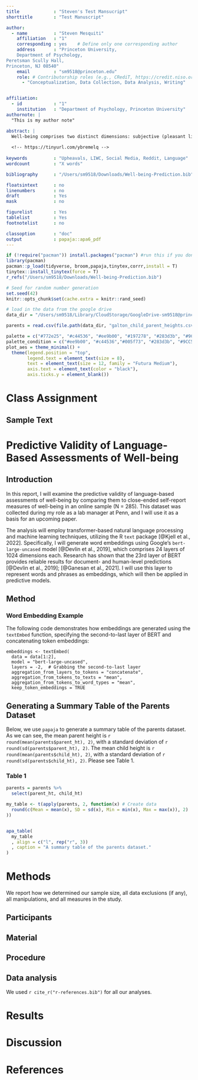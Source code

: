 ```yaml
---
title             : "Steven's Test Mansucript"
shorttitle        : "Test Manuscript"

author: 
  - name          : "Steven Mesquiti"
    affiliation   : "1"
    corresponding : yes    # Define only one corresponding author
    address       : "Princeton University, 
    Department of Psychology,
Peretsman Scully Hall,
Princeton, NJ 08540"
    email         : "sm9518@princeton.edu"
    role: # Contributorship roles (e.g., CRediT, https://credit.niso.org/)
      - "Conceptualization, Data Collection, Data Analysis, Writing"


affiliation:
  - id            : "1"
    institution   : "Department of Psychology, Princeton University"
authornote: |
  "This is my author note"

abstract: |
  Well-being comprises two distinct dimensions: subjective (pleasant life) and psychological (meaningful life), each with underlying components. Advances in natural language processing have enhanced automated assessment of psychological states and traits, allowing text-based assessments to capture subjective well-being with unprecedented accuracy. However, language's predictive ability for psychological well-being and its supporting components remains unstudied. This research investigates how effectively and for which facets of well-being we can predict from people's speech or writing. Across three studies, we examined the ability of language-based assessments to predict self-reported scores of psychological and subjective well-being components. Participants completed language-based assessments of life satisfaction and autonomy, along with self-reported measures of psychological and subjective well-being. We used contextual word embeddings generated from AI-based transformers to predict satisfaction with life and psychological well-being scores. Results showed that predicted scores from word embeddings of open-ended assessments correlated with out-of-sample scores (rs = 0.16-0.63) and generalized to other psychological well-being components (rs = 0.15-0.50), supporting the interconnected nature of well-being components in language use. However, we did not achieve the accuracy of previous studies (rs = 0.72-0.85), and autonomy was consistently less predictable than satisfaction with life. These findings provide emerging evidence that while psychological well-being is accessible through language, it may be more challenging to assess than subjective well-being.   
  
  <!-- https://tinyurl.com/ybremelq -->
  
keywords          : "Upheavals, LIWC, Social Media, Reddit, Language"
wordcount         : "X words"

bibliography      : "/Users/sm9518/Downloads/Well-being-Prediction.bib"

floatsintext      : no
linenumbers       : no
draft             : Yes
mask              : no

figurelist        : Yes
tablelist         : Yes
footnotelist      : no

classoption       : "doc"
output            : papaja::apa6_pdf
---
```


```r
if (!require("pacman")) install.packages("pacman") #run this if you don't have pacman 
library(pacman)
pacman::p_load(tidyverse, broom,papaja,tinytex,corrr,install = T) 
tinytex::install_tinytex(force = T)
r_refs("/Users/sm9518/Downloads/Well-being-Prediction.bib")
```

```r
# Seed for random number generation
set.seed(42)
knitr::opts_chunk$set(cache.extra = knitr::rand_seed)
```

```r
# load in the data from the google drive
data_dir = "/Users/sm9518/Library/CloudStorage/GoogleDrive-sm9518@princeton.edu/My Drive/Classes/PSY-503/Lab-5/data"

parents = read.csv(file.path(data_dir, "galton_child_parent_heights.csv"))

palette = c("#772e25", "#c44536", "#ee9b00", "#197278", "#283d3b", "#9CC5A1", "#6195C6", "#ADA7C9", "#4D4861", "grey50")
palette_condition = c("#ee9b00", "#c44536","#005f73", "#283d3b", "#9CC5A1", "#6195C6", "#ADA7C9", "#4D4861")
plot_aes = theme_minimal() +
  theme(legend.position = "top",
        legend.text = element_text(size = 8),
        text = element_text(size = 12, family = "Futura Medium"),
        axis.text = element_text(color = "black"),
        axis.ticks.y = element_blank())

```

# Class Assignment 

## Sample Text

# Predictive Validity of Language-Based Assessments of Well-being

## Introduction

In this report, I will examine the predictive validity of language-based assessments of well-being by comparing them to close-ended self-report measures of well-being in an online sample (N = 285). This dataset was collected during my role as a lab manager at Penn, and I will use it as a basis for an upcoming paper.

The analysis will employ transformer-based natural language processing and machine learning techniques, utilizing the R `text` package [@Kjell et al., 2022]. Specifically, I will generate word embeddings using Google’s `bert-large-uncased` model [@Devlin et al., 2019], which comprises 24 layers of 1024 dimensions each. Research has shown that the 23rd layer of BERT provides reliable results for document- and human-level predictions [@Devlin et al., 2019]; [@Ganesan et al., 2021]. I will use this layer to represent words and phrases as embeddings, which will then be applied in predictive models.

## Method

### Word Embedding Example

The following code demonstrates how embeddings are generated using the `textEmbed` function, specifying the second-to-last layer of BERT and concatenating token embeddings:

```
embeddings <- textEmbed(
  data = data[1:2], 
  model = "bert-large-uncased",
  layers = -2,  # Grabbing the second-to-last layer
  aggregation_from_layers_to_tokens = "concatenate",
  aggregation_from_tokens_to_texts = "mean",
  aggregation_from_tokens_to_word_types = "mean",
  keep_token_embeddings = TRUE
```


## Generating a Summary Table of the Parents Dataset

Below, we use `papaja` to generate a summary table of the parents dataset. As we can see, the mean parent height is `r round(mean(parents$parent_ht), 2)`, with a standard deviation of `r round(sd(parents$parent_ht), 2)`. The mean child height is `r round(mean(parents$child_ht), 2)`, with a standard deviation of `r round(sd(parents$child_ht), 2)`. Please see Table 1. 

### Table 1

```r
parents = parents %>%
  select(parent_ht, child_ht)

my_table <- t(apply(parents, 2, function(x) # Create data
  round(c(Mean = mean(x), SD = sd(x), Min = min(x), Max = max(x)), 2)
))


apa_table(
  my_table
  , align = c("l", rep("r", 3))
  , caption = "A summary table of the parents dataset."
)

```


# Methods

We report how we determined our sample size, all data exclusions (if any), all manipulations, and all measures in the study. <!-- 21-word solution (Simmons, Nelson & Simonsohn, 2012; retrieved from http://ssrn.com/abstract=2160588) -->

## Participants

## Material

## Procedure

## Data analysis

We used `r cite_r("r-references.bib")` for all our analyses.

# Results

# Discussion

\newpage

# References

::: {#refs custom-style="Bibliography"}
:::
